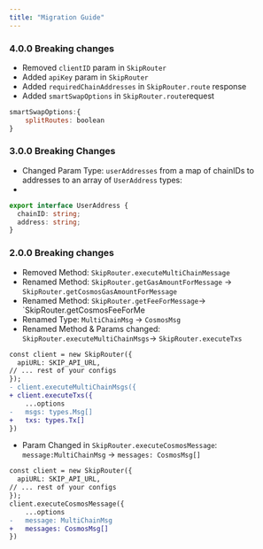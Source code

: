 ```yaml
---
title: "Migration Guide"
---
```


### 4.0.0 Breaking changes

* Removed `clientID` param in `SkipRouter`
* Added `apiKey` param in `SkipRouter`
* Added `requiredChainAddresses` in `SkipRouter.route` response
* Added `smartSwapOptions` in `SkipRouter.route`request  
  
```JavaScript JavaScript
smartSwapOptions:{  
	splitRoutes: boolean  
}  
```
  
### 3.0.0 Breaking Changes

* Changed Param Type: `userAddresses` from a map of chainIDs to addresses to an array of `UserAddress` types:
* 
```TypeScript TypeScript
export interface UserAddress {  
  chainID: string;  
  address: string;  
}  
```
  
### 2.0.0 Breaking changes

* Removed Method: `SkipRouter.executeMultiChainMessage`
* Renamed Method: `SkipRouter.getGasAmountForMessage` \-> `SkipRouter.getCosmosGasAmountForMessage`
* Renamed Method: `SkipRouter.getFeeForMessage`\-> \`SkipRouter.getCosmosFeeForMe
* Renamed Type: `MultiChainMsg` \-> `CosmosMsg`
* Renamed Method & Params changed: `SkipRouter.executeMultiChainMsgs`\-> `SkipRouter.executeTxs`  
  
```Diff Diff
const client = new SkipRouter({  
  apiURL: SKIP_API_URL,  
// ... rest of your configs  
});  
- client.executeMultiChainMsgs({  
+ client.executeTxs({  
	...options  
-	msgs: types.Msg[]  
+	txs: types.Tx[]  
})  
```
* Param Changed in `SkipRouter.executeCosmosMessage`: `message:MultiChainMsg` \-> `messages: CosmosMsg[]`  
  
```Diff Diff
const client = new SkipRouter({  
  apiURL: SKIP_API_URL,  
// ... rest of your configs  
});  
client.executeCosmosMessage({  
	...options  
-	message: MultiChainMsg  
+	messages: CosmosMsg[]  
})  
```